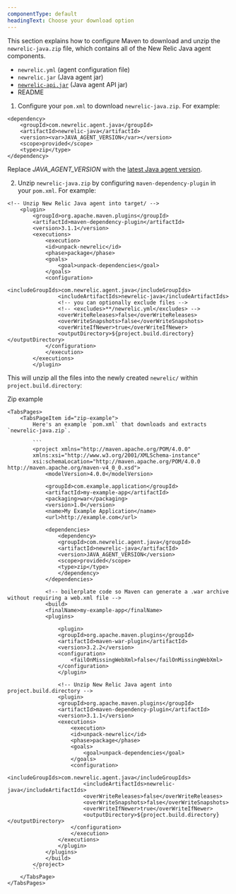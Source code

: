 ```yaml
---
componentType: default
headingText: Choose your download option
---
```


This section explains how to configure Maven to download and unzip the `newrelic-java.zip` file, which contains all of the New Relic Java agent components.

* `newrelic.yml` (agent configuration file)
* `newrelic.jar` (Java agent jar)
* [`newrelic-api.jar`](/docs/agents/java-agent/api-guides/guide-using-java-agent-api#api) (Java agent API jar)
* README

1. Configure your `pom.xml` to download `newrelic-java.zip`. For example:

```
<dependency>
    <groupId>com.newrelic.agent.java</groupId>
    <artifactId>newrelic-java</artifactId>
    <version><var>JAVA_AGENT_VERSION</var></version>
    <scope>provided</scope>
    <type>zip</type>
</dependency>
```

Replace <var>JAVA_AGENT_VERSION</var> with the [latest Java agent version](/docs/agents/java-agent/getting-started/java-release-notes).

2. Unzip `newrelic-java.zip` by configuring `maven-dependency-plugin` in your `pom.xml`. For example:

```
<!-- Unzip New Relic Java agent into target/ -->
    <plugin>
        <groupId>org.apache.maven.plugins</groupId>
        <artifactId>maven-dependency-plugin</artifactId>
        <version>3.1.1</version>
        <executions>
            <execution>
            <id>unpack-newrelic</id>
            <phase>package</phase>
            <goals>
                <goal>unpack-dependencies</goal>
            </goals>
            <configuration>
                <includeGroupIds>com.newrelic.agent.java</includeGroupIds>
                <includeArtifactIds>newrelic-java</includeArtifactIds>
                <!-- you can optionally exclude files -->
                <!-- <excludes>**/newrelic.yml</excludes> -->
                <overWriteReleases>false</overWriteReleases>
                <overWriteSnapshots>false</overWriteSnapshots>
                <overWriteIfNewer>true</overWriteIfNewer>
                <outputDirectory>${project.build.directory}</outputDirectory>
            </configuration>
            </execution>
        </executions>
        </plugin>
```

This will unzip all the files into the newly created `newrelic/` within `project.build.directory`:

<Tabs>
	<TabsBar>
		<TabsBarItem id="zip-example">Zip example</TabsBarItem>
	</TabsBar>

	<TabsPages>
		<TabsPageItem id="zip-example">
            Here's an example `pom.xml` that downloads and extracts `newrelic-java.zip`.

            ```
            <project xmlns="http://maven.apache.org/POM/4.0.0"
            xmlns:xsi="http://www.w3.org/2001/XMLSchema-instance"
            xsi:schemaLocation="http://maven.apache.org/POM/4.0.0 http://maven.apache.org/maven-v4_0_0.xsd">
                <modelVersion>4.0.0</modelVersion>

                <groupId>com.example.application</groupId>
                <artifactId>my-example-app</artifactId>
                <packaging>war</packaging>
                <version>1.0</version>
                <name>My Example Application</name>
                <url>http://example.com</url>

                <dependencies>
                    <dependency>
                    <groupId>com.newrelic.agent.java</groupId>
                    <artifactId>newrelic-java</artifactId>
                    <version>JAVA_AGENT_VERSION</version>
                    <scope>provided</scope>
                    <type>zip</type>
                    </dependency>   
                </dependencies>

                <!-- boilerplate code so Maven can generate a .war archive without requiring a web.xml file -->
                <build>
                <finalName>my-example-app</finalName>
                <plugins>

                    <plugin>
                    <groupId>org.apache.maven.plugins</groupId>
                    <artifactId>maven-war-plugin</artifactId>
                    <version>3.2.2</version>
                    <configuration>
                        <failOnMissingWebXml>false</failOnMissingWebXml>
                    </configuration>
                    </plugin>

                    <!-- Unzip New Relic Java agent into project.build.directory -->
                    <plugin>
                    <groupId>org.apache.maven.plugins</groupId>
                    <artifactId>maven-dependency-plugin</artifactId>
                    <version>3.1.1</version>
                    <executions>
                        <execution>
                        <id>unpack-newrelic</id>
                        <phase>package</phase>
                        <goals>
                            <goal>unpack-dependencies</goal>
                        </goals>
                        <configuration>
                            <includeGroupIds>com.newrelic.agent.java</includeGroupIds>
                            <includeArtifactIds>newrelic-java</includeArtifactIds>
                            <overWriteReleases>false</overWriteReleases>
                            <overWriteSnapshots>false</overWriteSnapshots>
                            <overWriteIfNewer>true</overWriteIfNewer>
                            <outputDirectory>${project.build.directory}</outputDirectory>
                        </configuration>
                        </execution>
                    </executions>
                    </plugin>
                </plugins>
                </build>
            </project>
            ```            
		</TabsPage>
	</TabsPages>
</Tabs>


